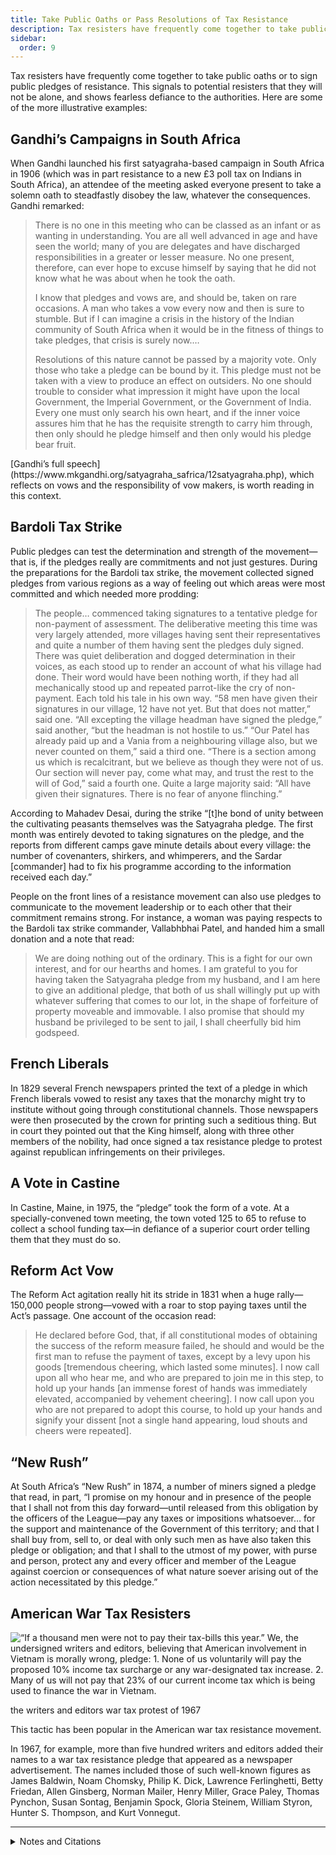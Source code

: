 ```yaml
---
title: Take Public Oaths or Pass Resolutions of Tax Resistance
description: Tax resisters have frequently come together to take public oaths or to sign public pledges of resistance.
sidebar:
  order: 9
---
```


Tax resisters have frequently come together to take public oaths or to sign public pledges of resistance.
This signals to potential resisters that they will not be alone, and shows fearless defiance to the authorities.
Here are some of the more illustrative examples:

## <Badge text="Example" size="medium" /> Gandhi’s Campaigns in South Africa

When Gandhi launched his first satyagraha-based campaign in South Africa in 1906 (which was in part resistance to a new £3 poll tax on Indians in South Africa), an attendee of the meeting asked everyone present to take a solemn oath to steadfastly disobey the law, whatever the consequences.
Gandhi remarked:

> There is no one in this meeting who can be classed as an infant or as wanting in understanding.
> You are all well advanced in age and have seen the world; many of you are delegates and have discharged responsibilities in a greater or lesser measure.
> No one present, therefore, can ever hope to excuse himself by saying that he did not know what he was about when he took the oath.
>
> I know that pledges and vows are, and should be, taken on rare occasions.
> A man who takes a vow every now and then is sure to stumble.
> But if I can imagine a crisis in the history of the Indian community of South Africa when it would be in the fitness of things to take pledges, that crisis is surely now.…
>
> Resolutions of this nature cannot be passed by a majority vote.
> Only those who take a pledge can be bound by it.
> This pledge must not be taken with a view to produce an effect on outsiders.
> No one should trouble to consider what impression it might have upon the local Government, the Imperial Government, or the Government of India.
> Every one must only search his own heart, and if the inner voice assures him that he has the requisite strength to carry him through, then only should he pledge himself and then only would his pledge bear fruit.

<Aside type="tip" title="Links">
[Gandhi’s full speech](https://www.mkgandhi.org/satyagraha_safrica/12satyagraha.php), which reflects on vows and the responsibility of vow makers, is worth reading in this context.
</Aside>

## <Badge text="Example" size="medium" /> Bardoli Tax Strike

Public pledges can test the determination and strength of the movement—that is, if the pledges really are commitments and not just gestures.
During the preparations for the Bardoli tax strike, the movement collected signed pledges from various regions as a way of feeling out which areas were most committed and which needed more prodding:

> The people… commenced taking signatures to a tentative pledge for non-payment of assessment.
> The deliberative meeting this time was very largely attended, more villages having sent their representatives and quite a number of them having sent the pledges duly signed.
> There was quiet deliberation and dogged determination in their voices, as each stood up to render an account of what his village had done.
> Their word would have been nothing worth, if they had all mechanically stood up and repeated parrot-like the cry of non-payment.
> Each told his tale in his own way.
> “58 men have given their signatures in our village, 12 have not yet. But that does not matter,” said one.
> “All excepting the village headman have signed the pledge,” said another, “but the headman is not hostile to us.”
> “Our Patel has already paid up and a Vania from a neighbouring village also, but we never counted on them,” said a third one.
> “There is a section among us which is recalcitrant, but we believe as though they were not of us.
> Our section will never pay, come what may, and trust the rest to the will of God,” said a fourth one.
> Quite a large majority said: “All have given their signatures. There is no fear of anyone flinching.”

According to Mahadev Desai, during the strike “[t]he bond of unity between the cultivating peasants themselves was the Satyagraha pledge.
The first month was entirely devoted to taking signatures on the pledge, and the reports from different camps gave minute details about every village:
the number of covenanters, shirkers, and whimperers, and the Sardar [commander] had to fix his programme according to the information received each day.”

People on the front lines of a resistance movement can also use pledges to communicate to the movement leadership or to each other that their commitment remains strong.
For instance, a woman was paying respects to the Bardoli tax strike commander, Vallabhbhai Patel, and handed him a small donation and a note that read:

> We are doing nothing out of the ordinary.
> This is a fight for our own interest, and for our hearths and homes.
> I am grateful to you for having taken the Satyagraha pledge from my husband, and I am here to give an additional pledge, that both of us shall willingly put up with whatever suffering that comes to our lot, in the shape of forfeiture of property moveable and immovable.
> I also promise that should my husband be privileged to be sent to jail, I shall cheerfully bid him godspeed.

## <Badge text="Example" size="medium" /> French Liberals

In 1829 several French newspapers printed the text of a pledge in which French liberals vowed to resist any taxes that the monarchy might try to institute without going through constitutional channels.
Those newspapers were then prosecuted by the crown for printing such a seditious thing.
But in court they pointed out that the King himself, along with three other members of the nobility, had once signed a tax resistance pledge to protest against republican infringements on their privileges.

## <Badge text="Example" size="medium" /> A Vote in Castine

In Castine, Maine, in 1975, the “pledge” took the form of a vote.
At a specially-convened town meeting, the town voted 125 to 65 to refuse to collect a school funding tax—in defiance of a superior court order telling them that they must do so.

## <Badge text="Example" size="medium" /> Reform Act Vow

The Reform Act agitation really hit its stride in 1831 when a huge rally—150,000 people strong—vowed with a roar to stop paying taxes until the Act’s passage.
One account of the occasion read:

> He declared before God, that, if all constitutional modes of obtaining the success of the reform measure failed, he should and would be the first man to refuse the payment of taxes, except by a levy upon his goods [tremendous cheering, which lasted some minutes].
> I now call upon all who hear me, and who are prepared to join me in this step, to hold up your hands [an immense forest of hands was immediately elevated, accompanied by vehement cheering].
> I now call upon you who are not prepared to adopt this course, to hold up your hands and signify your dissent [not a single hand appearing, loud shouts and cheers were repeated].

## <Badge text="Example" size="medium" /> “New Rush”

At South Africa’s “New Rush” in 1874, a number of miners signed a pledge that read, in part, “I promise on my honour and in presence of the people that I shall not from this day forward—until released from this obligation by the officers of the League—pay any taxes or impositions whatsoever… for the support and maintenance of the Government of this territory; and that I shall buy from, sell to, or deal with only such men as have also taken this pledge or obligation; and that I shall to the utmost of my power, with purse and person, protect any and every officer and member of the League against coercion or consequences of what nature soever arising out of the action necessitated by this pledge.”

## <Badge text="Example" size="medium" /> American War Tax Resisters

![“If a thousand men were not to pay their tax-bills this year.” We, the undersigned writers and editors, believing that American involvement in Vietnam is morally wrong, pledge: 1. None of us voluntarily will pay the proposed 10% income tax surcharge or any war-designated tax increase. 2. Many of us will not pay that 23% of our current income tax which is being used to finance the war in Vietnam.](../../../assets/writers-and-editors.gif)
<figcaption>the writers and editors war tax protest of 1967</figcaption>

This tactic has been popular in the American war tax resistance movement.

In 1967, for example, more than five hundred writers and editors added their names to a war tax resistance pledge that appeared as a newspaper advertisement.
The names included those of such well-known figures as James Baldwin, Noam Chomsky, Philip K. Dick, Lawrence Ferlinghetti, Betty Friedan, Allen Ginsberg, Norman Mailer, Henry Miller, Grace Paley, Thomas Pynchon, Susan Sontag, Benjamin Spock, Gloria Steinem, William Styron, Hunter S. Thompson, and Kurt Vonnegut.

<Aside type="wikipedia" title="Wikipedia">
  <WikipediaBadge title="Mahatma Gandhi" />
  <WikipediaBadge title="Bardoli Satyagraha" />
  <WikipediaBadge title="Mahadev Desai" />
  <WikipediaBadge title="Vallabhbhai Patel" />
  <WikipediaBadge title="Satyagraha" />
  <WikipediaBadge title="Reform Act 1832" />
</Aside>

---

<details>
<summary>Notes and Citations</summary>

* Gandhi, M.K. <i>Satyagraha in South Africa</i> 2nd ed. (1950) [pp. 95–102](https://archive.org/details/satyagrahainsout00mkga/page/95/mode/1up)
* Desai, Mahadev <i>The Story of Bardoli</i> (1929) [pp. 48–49](https://archive.org/details/in.ernet.dli.2015.122169/page/n58/mode/1up), [96–97](https://archive.org/details/in.ernet.dli.2015.122169/page/n110/mode/1up), [170](https://archive.org/details/in.ernet.dli.2015.122169/page/n188/mode/1up)
* [“The Refusal to Pay Taxes—A Precedent”](https://www.google.com/books/edition/_/_E4FAAAAQAAJ?hl=en&gbpv=1&pg=PA590) <i>Southern Literary Messenger</i> September 1838 pp. 589–90
* Heavrin, Jean “Castine reasserts its tax rebellion” <i>Bangor Daily News</i> 5 August 1975, p. 1
* <i>The Annual Register, or a View of the History, Politics, and Literature of the Year 1831</i> (1832) [p. 282](https://archive.org/details/s25id13212280/page/n293/mode/1up)
* “Rules Proposed for the Kimberley Defence League or Protection Association” <i>Correspondence Relating to the Colonies and States of South Africa</i>, part I (1876) pp. 21–s2
* Kaplan, Morris “Writers Protest Vietnam War Tax” <i>New York Times</i> 17 September 1967

</details>
